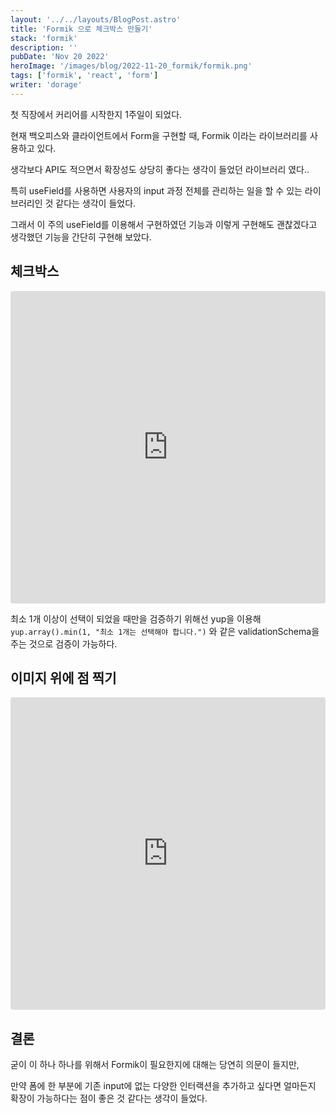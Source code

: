 ```yaml
---
layout: '../../layouts/BlogPost.astro'
title: 'Formik 으로 체크박스 만들기'
stack: 'formik'
description: ''
pubDate: 'Nov 20 2022'
heroImage: '/images/blog/2022-11-20_formik/formik.png'
tags: ['formik', 'react', 'form']
writer: 'dorage'
---
```


첫 직장에서 커리어를 시작한지 1주일이 되었다.

현재 백오피스와 클라이언트에서 Form을 구현할 때, Formik 이라는 라이브러리를 사용하고 있다.

생각보다 API도 적으면서 확장성도 상당히 좋다는 생각이 들었던 라이브러리 였다..

특히 useField를 사용하면 사용자의 input 과정 전체를 관리하는 일을 할 수 있는 라이브러리인 것 같다는 생각이 들었다.

그래서 이 주의 useField를 이용해서 구현하였던 기능과 이렇게 구현해도 괜찮겠다고 생각했던 기능을 간단히 구현해 보았다.

## 체크박스

<iframe
    src="https://codesandbox.io/embed/formik-checkbox-example-forked-f0ipwy?fontsize=14&hidenavigation=1&theme=dark"
    style="width:100%; height:500px; border:0; border-radius: 4px; overflow:hidden;"
    title="Formik checkbox example (forked)"
    allow="accelerometer; ambient-light-sensor; camera; encrypted-media; geolocation; gyroscope; hid; microphone; midi; payment; usb; vr; xr-spatial-tracking"
    sandbox="allow-forms allow-modals allow-popups allow-presentation allow-same-origin allow-scripts"
></iframe>

최소 1개 이상이 선택이 되었을 때만을 검증하기 위해선 yup을 이용해 <code>yup.array().min(1, "최소 1개는 선택해야 합니다.")</code> 와 같은 validationSchema을 주는 것으로 검증이 가능하다.

## 이미지 위에 점 찍기

<iframe
    src="https://codesandbox.io/embed/formik-pin-on-image-33r32s?fontsize=14&hidenavigation=1&theme=dark"
    style="width:100%; height:500px; border:0; border-radius: 4px; overflow:hidden;"
    title="Formik pin on image"
    allow="accelerometer; ambient-light-sensor; camera; encrypted-media; geolocation; gyroscope; hid; microphone; midi; payment; usb; vr; xr-spatial-tracking"
    sandbox="allow-forms allow-modals allow-popups allow-presentation allow-same-origin allow-scripts"
></iframe>

## 결론

굳이 이 하나 하나를 위해서 Formik이 필요한지에 대해는 당연히 의문이 들지만,

만약 폼에 한 부분에 기존 input에 없는 다양한 인터랙션을 추가하고 싶다면 얼마든지 확장이 가능하다는 점이 좋은 것 같다는 생각이 들었다.
